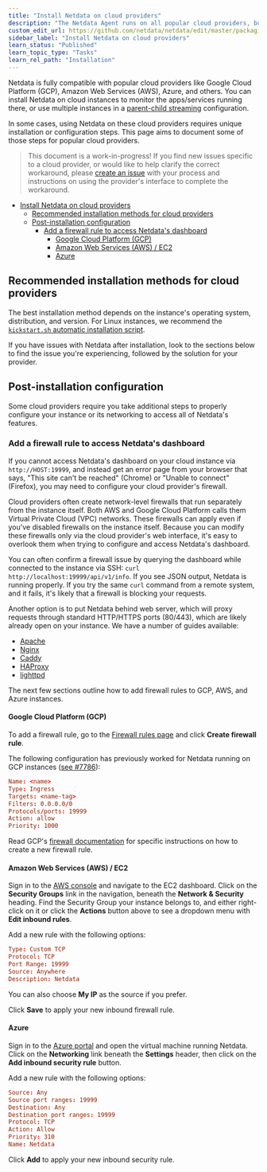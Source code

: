 ```yaml
---
title: "Install Netdata on cloud providers"
description: "The Netdata Agent runs on all popular cloud providers, but often requires additional steps and configuration for full functionality."
custom_edit_url: https://github.com/netdata/netdata/edit/master/packaging/installer/methods/cloud-providers.md
sidebar_label: "Install Netdata on cloud providers"
learn_status: "Published"
learn_topic_type: "Tasks"
learn_rel_path: "Installation"
---
```



Netdata is fully compatible with popular cloud providers like Google Cloud Platform (GCP), Amazon Web Services (AWS),
Azure, and others. You can install Netdata on cloud instances to monitor the apps/services running there, or use
multiple instances in a [parent-child streaming](/docs/nightly/references/streaming-and-replication) configuration.

In some cases, using Netdata on these cloud providers requires unique installation or configuration steps. This page
aims to document some of those steps for popular cloud providers.

> This document is a work-in-progress! If you find new issues specific to a cloud provider, or would like to help
> clarify the correct workaround, please [create an
> issue](https://github.com/netdata/netdata/issues/new?labels=feature+request,+needs+triage&template=feature_request.md)
> with your process and instructions on using the provider's interface to complete the workaround.

- [Install Netdata on cloud providers](#install-netdata-on-cloud-providers)
  - [Recommended installation methods for cloud providers](#recommended-installation-methods-for-cloud-providers)
  - [Post-installation configuration](#post-installation-configuration)
    - [Add a firewall rule to access Netdata's dashboard](#add-a-firewall-rule-to-access-netdatas-dashboard)
      - [Google Cloud Platform (GCP)](#google-cloud-platform-gcp)
      - [Amazon Web Services (AWS) / EC2](#amazon-web-services-aws--ec2)
      - [Azure](#azure)

## Recommended installation methods for cloud providers

The best installation method depends on the instance's operating system, distribution, and version. For Linux instances,
we recommend the [`kickstart.sh` automatic installation script](kickstart.md).

If you have issues with Netdata after installation, look to the sections below to find the issue you're experiencing,
followed by the solution for your provider.

## Post-installation configuration

Some cloud providers require you take additional steps to properly configure your instance or its networking to access
all of Netdata's features.

### Add a firewall rule to access Netdata's dashboard

If you cannot access Netdata's dashboard on your cloud instance via `http://HOST:19999`, and instead get an error page
from your browser that says, "This site can't be reached" (Chrome) or "Unable to connect" (Firefox), you may need to
configure your cloud provider's firewall.

Cloud providers often create network-level firewalls that run separately from the instance itself. Both AWS and Google
Cloud Platform calls them Virtual Private Cloud (VPC) networks. These firewalls can apply even if you've disabled
firewalls on the instance itself. Because you can modify these firewalls only via the cloud provider's web interface,
it's easy to overlook them when trying to configure and access Netdata's dashboard.

You can often confirm a firewall issue by querying the dashboard while connected to the instance via SSH: `curl
http://localhost:19999/api/v1/info`. If you see JSON output, Netdata is running properly. If you try the same `curl`
command from a remote system, and it fails, it's likely that a firewall is blocking your requests.

Another option is to put Netdata behind web server, which will proxy requests through standard HTTP/HTTPS ports
(80/443), which are likely already open on your instance. We have a number of guides available:

-   [Apache](/docs/nightly/configuration/secure-your-nodes/netdata-via-apache-s-mod_proxy)
-   [Nginx](/docs/nightly/configuration/secure-your-nodes/running-netdata-behind-nginx)
-   [Caddy](/docs/nightly/configuration/secure-your-nodes/netdata-via-caddy)
-   [HAProxy](/docs/nightly/configuration/secure-your-nodes/netdata-via-haproxy)
-   [lighttpd](/docs/nightly/configuration/secure-your-nodes/netdata-via-lighttpd-v1.4.x)

The next few sections outline how to add firewall rules to GCP, AWS, and Azure instances.

#### Google Cloud Platform (GCP)

To add a firewall rule, go to the [Firewall rules page](https://console.cloud.google.com/networking/firewalls/list) and
click **Create firewall rule**.

The following configuration has previously worked for Netdata running on GCP instances
([see #7786](https://github.com/netdata/netdata/issues/7786)):

```conf
Name: <name>
Type: Ingress
Targets: <name-tag>
Filters: 0.0.0.0/0
Protocols/ports: 19999
Action: allow
Priority: 1000
```

Read GCP's [firewall documentation](https://cloud.google.com/vpc/docs/using-firewalls) for specific instructions on how
to create a new firewall rule.

#### Amazon Web Services (AWS) / EC2

Sign in to the [AWS console](https://console.aws.amazon.com/) and navigate to the EC2 dashboard. Click on the **Security
Groups** link in the navigation, beneath the **Network & Security** heading. Find the Security Group your instance
belongs to, and either right-click on it or click the **Actions** button above to see a dropdown menu with **Edit
inbound rules**.

Add a new rule with the following options:

```conf
Type: Custom TCP
Protocol: TCP
Port Range: 19999
Source: Anywhere
Description: Netdata
```

You can also choose **My IP** as the source if you prefer.

Click **Save** to apply your new inbound firewall rule.

#### Azure

Sign in to the [Azure portal](https://portal.azure.com) and open the virtual machine running Netdata. Click on the
**Networking** link beneath the **Settings** header, then click on the **Add inbound security rule** button.

Add a new rule with the following options:

```conf
Source: Any
Source port ranges: 19999
Destination: Any
Destination port ranges: 19999
Protocol: TCP
Action: Allow
Priority: 310
Name: Netdata
```

Click **Add** to apply your new inbound security rule.


